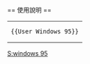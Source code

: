{{Userbox
  |id=[[File:Windows_logo_-_1992.svg|40px]]
  |id-c=#f8fcff
  |id-s=11
  |info=該用户使用'''[[Windows 95]]'''對[[中文維基百科]]作出[[:Category:Windows 95 使用者|貢獻]]。
  |info-c=white
  |border-c=#00bfff
  |usercategory=Windows 95 使用者
}}<noinclude>
<div style="clear: both;"></div>
<br>
== 使用說明 ==
{| style="background: transparent; float: left;"
|<pre>{{User Windows 95}}</pre>
|}
[[Category:软件用户框模板|S:windows 95]]</noinclude>